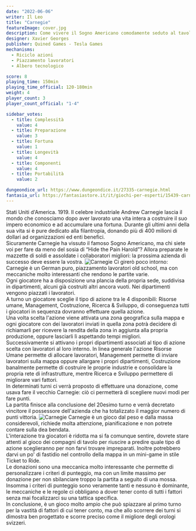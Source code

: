 ```yaml
---
date: "2022-06-06"
writer: Il Leo
title: "Carnegie"
featureImage: cover.jpg
description: Come vivere il Sogno Americano comodamente seduto al tavolo
designer: Xavier Georges
publisher: Quined Games - Tesla Games
mechanisms:
  - Riciclo azioni
  - Piazzamento lavoratori
  - Albero tecnologico

score: 8
playing_time: 150min
playing_time_official: 120-180min
weight: 4
player_count: 3
player_count_official: "1-4"

sidebar_votes:
  - title: Complessità
    value: 4
  - title: Preparazione
    value: 3
  - title: Fortuna
    value: 1
  - title: Longevità
    value: 4
  - title: Componenti
    value: 4
  - title: Portabilità
    value: 2

dungeondice_url: https://www.dungeondice.it/27335-carnegie.html
fantasia_url: https://fantasiastore.it/it/giochi-per-esperti/15439-carnegie.html
---
```


<Setting>
  Stati Uniti d'America. 1919. Il celebre industriale Andrew Carnegie lascia il
  mondo che conosciamo dopo aver lavorato una vita intera a costruire il suo
  impero economico e ad accumulare una fortuna. Durante gli ultimi anni della
  sua vita si è pure dedicato alla filantropia, donando più di 400 milioni di
  dollari ad organizzazioni ed enti benefici. <br />
  Sicuramente Carnegie ha vissuto il famoso Sogno Americano, ma chi siete voi per
  fare da meno del sosia di “Hide the Pain Harold”? Allora preparate le mazzette
  di soldi e assoldate i collaboratori migliori: la prossima azienda di successo
  deve essere la vostra.
</Setting>

<img src="./game1.jpg" alt="Carnegie" />

<Rules>
  Ci girerò poco intorno: Carnegie è un German puro, piazzamento lavoratori old
  school, ma con meccaniche molto interessanti che rendono le partite varie.
  <br />
  Ogni giocatore ha a disposizione una plancia della propria sede, suddivisa in
  dipartimenti, alcuni già costruiti altri ancora vuoti. Nei dipartimenti
  vengono piazzati i lavoratori.
  <br />
  A turno un giocatore sceglie il tipo di azione tra le 4 disponibili: Risorse
  umane, Management, Costruzione, Ricerca &amp; Sviluppo, di conseguenza tutti i
  giocatori in sequenza dovranno effettuare quella azione.
  <br />
  Una volta scelta l'azione viene attivata una zona geografica sulla mappa e
  ogni giocatore con dei lavoratori inviati in quella zona potrà decidere di
  richiamarli per ricevere la rendita della zona in aggiunta alla propria
  produzione, oppure lasciarli lì aspettando tempi migliori.
  <br />
  Successivamente si attivano i propri dipartimenti associati al tipo di azione
  scelta con lavoratori al loro interno. In linea generale l'azione Risorse
  Umane permette di allocare lavoratori, Management permette di inviare
  lavoratori sulla mappa oppure allargare i propri dipartimenti, Costruzione
  banalmente permette di costruire le proprie industrie e consolidare la propria
  rete di infrastrutture, mentre Ricerca e Sviluppo permettere di migliorare
  vari fattori.
  <br />
  In determinati turni ci verrà proposto di effettuare una donazione, come usava
  fare il vecchio Carnegie: ciò ci permetterà di scegliere nuovi modi per fare
  punti.
  <br />
  La partita finisce alla conclusione del 20esimo turno e verrà decretato
  vincitore il possessore dell'azienda che ha totalizzato il maggior numero di
  punti vittoria.
</Rules>

<img src="./game2.jpg" alt="Carnegie" />

<Feedback>
  Carnegie è un gioco dal peso e dalla massa considerevoli, richiede molta
  attenzione, pianificazione e non potrete contare sulla dea bendata.
  <br />
  L'interazione tra giocatori è ridotta ma si fa comunque sentire, dovrete stare
  attenti al gioco dei compagni di tavolo per riuscire a predire quale tipo di
  azione sceglieranno per non farvi trovare impreparati. Inoltre potrebbero
  darvi un po' di fastidio nel controllo della mappa in un mini-game in stile
  Ticket to Ride.
  <br />
  Le donazioni sono una meccanica molto interessante che permette di
  personalizzare i criteri di punteggio, ma con un limite massimo per donazione
  per non sbilanciare troppo la partita a seguito di una mossa.
  <br />
  Insomma i criteri di punteggio sono veramente tanti e nessuno è dominante, le
  meccaniche e le regole ci obbligano a dover tener conto di tutti i fattori
  senza mai focalizzarci su una tattica specifica.
  <br />
  In conclusione, è un gioco molto ampio che può spiazzare al primo turno per la
  vastità di fattori di cui tener conto, ma che allo scorrere dei turni si
  dimostra ben progettato e scorre preciso come il migliore degli orologi
  svizzeri.
</Feedback>

<Instagram id="CeddAXDDo9U" />
